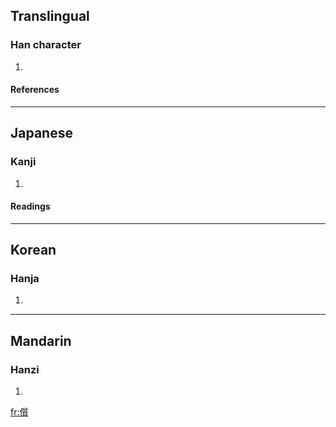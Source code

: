 ==Translingual==
===Han character===
{{Han char|rn=9|rad=人|as=15|sn=17|four=|canj=人竹中金 (OHLC)}}
# {{defn|Han}}
====References====
{{Han ref|kx=0120.260|dkj=01259|dj=0254.240|hdz=10235.070|uh=5128|ud=20776}}
----
==Japanese==
===Kanji===
{{ja-kanji|grade=|rs=人15}}
# {{defn|Japanese}}
====Readings====
{{ja-readings|on=[[しつ]] (shitsu), [[しち]] (shichi)|kun=[[ただしい]] (tadashii)}}
----
==Korean==
===Hanja===
{{ko-hanja|hangeul=질|rv=jil|mr=chil}}
# {{defn|Korean}}
----
==Mandarin==
===Hanzi===
{{cmn-hanzi|pin=[[zhí]] ([[zhi2]])|wg=chih<sup>2</sup>}}
# {{defn|Mandarin}}

[[fr:儨]]